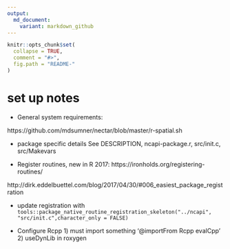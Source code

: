 ```yaml
---
output:
  md_document:
    variant: markdown_github
---
```


<!-- README.md is generated from README.Rmd. Please edit that file -->

```r
knitr::opts_chunk$set(
  collapse = TRUE,
  comment = "#>",
  fig.path = "README-"
)
```

# set up notes

* General system requirements: 

https://github.com/mdsumner/nectar/blob/master/r-spatial.sh

* package specific details See DESCRIPTION, ncapi-package.r, src/init.c, src/Makevars

* Register routines, new in R 2017:  https://ironholds.org/registering-routines/

http://dirk.eddelbuettel.com/blog/2017/04/30/#006_easiest_package_registration

* update registration with `tools::package_native_routine_registration_skeleton("../ncapi", "src/init.c",character_only = FALSE)`

* Configure Rcpp 1) must import something  '@importFrom Rcpp evalCpp' 2) useDynLib in roxygen


